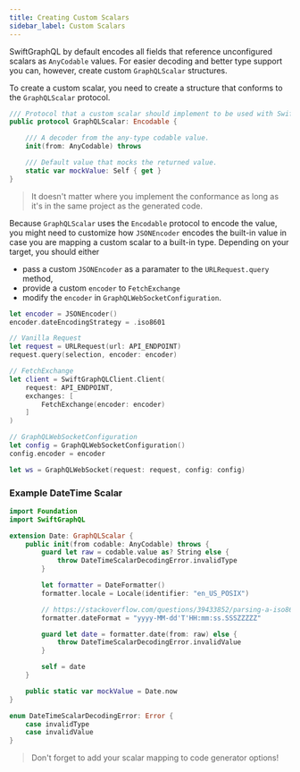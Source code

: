 ```yaml
---
title: Creating Custom Scalars
sidebar_label: Custom Scalars
---
```


SwiftGraphQL by default encodes all fields that reference unconfigured scalars as `AnyCodable` values. For easier decoding and better type support you can, however, create custom `GraphQLScalar` structures.

To create a custom scalar, you need to create a structure that conforms to the `GraphQLScalar` protocol.

```swift
/// Protocol that a custom scalar should implement to be used with SwiftGraphQL.
public protocol GraphQLScalar: Encodable {

    /// A decoder from the any-type codable value.
    init(from: AnyCodable) throws

    /// Default value that mocks the returned value.
    static var mockValue: Self { get }
}
```

> It doesn't matter where you implement the conformance as long as it's in the same project as the generated code.

Because `GraphQLScalar` uses the `Encodable` protocol to encode the value, you might need to customize how `JSONEncoder` encodes the built-in value in case you are mapping a custom scalar to a built-in type. Depending on your target, you should either

- pass a custom `JSONEncoder` as a paramater to the `URLRequest.query` method,
- provide a custom `encoder` to `FetchExchange`
- modify the `encoder` in `GraphQLWebSocketConfiguration`.

```swift
let encoder = JSONEncoder()
encoder.dateEncodingStrategy = .iso8601

// Vanilla Request
let request = URLRequest(url: API_ENDPOINT)
request.query(selection, encoder: encoder)

// FetchExchange
let client = SwiftGraphQLClient.Client(
    request: API_ENDPOINT,
    exchanges: [
        FetchExchange(encoder: encoder)
    ]
)

// GraphQLWebSocketConfiguration
let config = GraphQLWebSocketConfiguration()
config.encoder = encoder

let ws = GraphQLWebSocket(request: request, config: config)
```

### Example DateTime Scalar

```swift
import Foundation
import SwiftGraphQL

extension Date: GraphQLScalar {
    public init(from codable: AnyCodable) throws {
        guard let raw = codable.value as? String else {
            throw DateTimeScalarDecodingError.invalidType
        }

        let formatter = DateFormatter()
        formatter.locale = Locale(identifier: "en_US_POSIX")

        // https://stackoverflow.com/questions/39433852/parsing-a-iso8601-string-to-date-in-swift
        formatter.dateFormat = "yyyy-MM-dd'T'HH:mm:ss.SSSZZZZZ"

        guard let date = formatter.date(from: raw) else {
            throw DateTimeScalarDecodingError.invalidValue
        }

        self = date
    }

    public static var mockValue = Date.now
}

enum DateTimeScalarDecodingError: Error {
    case invalidType
    case invalidValue
}
```

> Don't forget to add your scalar mapping to code generator options!
